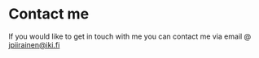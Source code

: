 
# Contact me


If you would like to get in touch with me you can contact me via email @ jpiirainen@iki.fi




